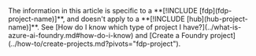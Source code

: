 <Note>
The information in this article is specific to a **[!INCLUDE [fdp](fdp-project-name)]**, and doesn't apply to a **[!INCLUDE [hub](hub-project-name)]**. See [How do I know which type of project I have?](../what-is-azure-ai-foundry.md#how-do-i-know) and [Create a Foundry project](../how-to/create-projects.md?pivots="fdp-project").
</Note>